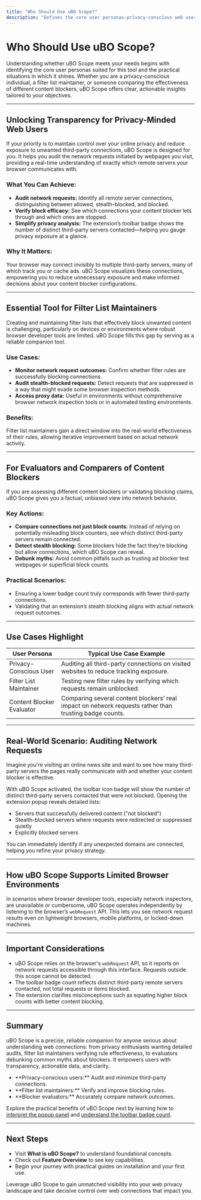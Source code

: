 ```yaml
---
title: "Who Should Use uBO Scope?"
description: "Defines the core user personas—privacy-conscious web users, filter list maintainers, and those evaluating or comparing content blockers. Describes use cases such as auditing network requests, verifying block efficacy, and using the tool in environments with limited browser inspection capabilities."
---
```


# Who Should Use uBO Scope?

Understanding whether uBO Scope meets your needs begins with identifying the core user personas suited for this tool and the practical situations in which it shines. Whether you are a privacy-conscious individual, a filter list maintainer, or someone comparing the effectiveness of different content blockers, uBO Scope offers clear, actionable insights tailored to your objectives.

---

## Unlocking Transparency for Privacy-Minded Web Users

If your priority is to maintain control over your online privacy and reduce exposure to unwanted third-party connections, uBO Scope is designed for you. It helps you audit the network requests initiated by webpages you visit, providing a real-time understanding of exactly which remote servers your browser communicates with.

### What You Can Achieve:
- **Audit network requests:** Identify all remote server connections, distinguishing between allowed, stealth-blocked, and blocked. 
- **Verify block efficacy:** See which connections your content blocker lets through and which ones are stopped.
- **Simplify privacy analysis:** The extension’s toolbar badge shows the number of distinct third-party servers contacted—helping you gauge privacy exposure at a glance.

### Why It Matters:
Your browser may connect invisibly to multiple third-party servers, many of which track you or cache ads. uBO Scope visualizes these connections, empowering you to reduce unnecessary exposure and make informed decisions about your content blocker configurations.

---

## Essential Tool for Filter List Maintainers

Creating and maintaining filter lists that effectively block unwanted content is challenging, particularly on devices or environments where robust browser developer tools are limited. uBO Scope fills this gap by serving as a reliable companion tool.

### Use Cases:
- **Monitor network request outcomes:** Confirm whether filter rules are successfully blocking connections.
- **Audit stealth-blocked requests:** Detect requests that are suppressed in a way that might evade some browser inspection methods.
- **Access proxy data:** Useful in environments without comprehensive browser network inspection tools or in automated testing environments.

### Benefits:
Filter list maintainers gain a direct window into the real-world effectiveness of their rules, allowing iterative improvement based on actual network activity.

---

## For Evaluators and Comparers of Content Blockers

If you are assessing different content blockers or validating blocking claims, uBO Scope gives you a factual, unbiased view into network behavior.

### Key Actions:
- **Compare connections not just block counts:** Instead of relying on potentially misleading block counters, see which distinct third-party servers remain connected.
- **Detect stealth blocking:** Some blockers hide the fact they’re blocking but allow connections, which uBO Scope can reveal.
- **Debunk myths:** Avoid common pitfalls such as trusting ad blocker test webpages or superficial block counts.

### Practical Scenarios:
- Ensuring a lower badge count truly corresponds with fewer third-party connections.
- Validating that an extension’s stealth blocking aligns with actual network request outcomes.

---

## Use Cases Highlight

| User Persona            | Typical Use Case Example                                               |
|-------------------------|----------------------------------------------------------------------|
| Privacy-Conscious User   | Auditing all third-party connections on visited websites to reduce tracking exposure.
| Filter List Maintainer   | Testing new filter rules by verifying which requests remain unblocked.
| Content Blocker Evaluator | Comparing several content blockers’ real impact on network requests rather than trusting badge counts.

---

## Real-World Scenario: Auditing Network Requests

Imagine you're visiting an online news site and want to see how many third-party servers the pages really communicate with and whether your content blocker is effective.

With uBO Scope activated, the toolbar icon badge will show the number of distinct third-party servers contacted that were not blocked. Opening the extension popup reveals detailed lists:

- Servers that successfully delivered content ("not blocked")
- Stealth-blocked servers where requests were redirected or suppressed quietly
- Explicitly blocked servers

You can immediately identify if any unexpected domains are connected, helping you refine your privacy strategy.

---

## How uBO Scope Supports Limited Browser Environments

In scenarios where browser developer tools, especially network inspectors, are unavailable or cumbersome, uBO Scope operates independently by listening to the browser’s `webRequest` API. This lets you see network request results even on lightweight browsers, mobile platforms, or locked-down machines.

---

## Important Considerations

- uBO Scope relies on the browser's `webRequest` API, so it reports on network requests accessible through this interface. Requests outside this scope cannot be detected.
- The toolbar badge count reflects distinct third-party remote servers contacted, not total requests or items blocked.
- The extension clarifies misconceptions such as equating higher block counts with better content blocking.

---

## Summary

uBO Scope is a precise, reliable companion for anyone serious about understanding web connections: from privacy enthusiasts wanting detailed audits, filter list maintainers verifying rule effectiveness, to evaluators debunking common myths about blockers. It empowers users with transparency, actionable data, and clarity.

<ul>
<li>**Privacy-conscious users:** Audit and minimize third-party connections.
<li>**Filter list maintainers:** Verify and improve blocking rules.
<li>**Blocker evaluators:** Accurately compare network outcomes.
</ul>

Explore the practical benefits of uBO Scope next by learning how to [interpret the popup panel](/guides/analyzing-connections/interpreting-popup-stats) and [understand the toolbar badge count](/guides/analyzing-connections/understanding-badge-count).

---

## Next Steps

- Visit **What is uBO Scope?** to understand foundational concepts.
- Check out **Feature Overview** to see key capabilities.
- Begin your journey with practical guides on installation and your first use.

<Tip>
Leverage uBO Scope to gain unmatched visibility into your web privacy landscape and take decisive control over web connections that impact you.
</Tip>
